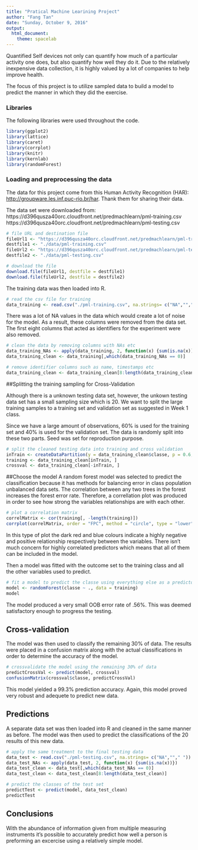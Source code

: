---
title: "Pratical Machine Learining Project"
author: "Fang Tan"
date: "Sunday, October 9, 2016"
output:
  html_document:
    theme: spacelab
---
Quantified Self devices not only can quantify how much of a particular activity one does, but also quantify how well they do it. Due to the relatively inexpensive data collection, it is highly valued by a lot of companies to help improve health.

The focus of this project is to utilize sampled data to build a model to predict the manner in which they did the exercise.


### Libraries
The following libraries were used throughout the code.
```{r}
library(ggplot2)
library(lattice)
library(caret)
library(corrplot)
library(knitr)
library(kernlab)
library(randomForest)
```


### Loading and preprocessing the data
The data for this project come from this Human Activity Recognition (HAR): [http://groupware.les.inf.puc-rio.br/har](http://groupware.les.inf.puc-rio.br/har). Thank them for sharing their data.

The data set were downloaded from:
https://d396qusza40orc.cloudfront.net/predmachlearn/pml-training.csv
https://d396qusza40orc.cloudfront.net/predmachlearn/pml-testing.csv

```{r, eval = FALSE}
# file URL and destination file
fileUrl1 <- "https://d396qusza40orc.cloudfront.net/predmachlearn/pml-training.csv"
destfile1 <- "./data/pml-training.csv"
fileUrl2 <- "https://d396qusza40orc.cloudfront.net/predmachlearn/pml-testing.csv"
destfile2 <- "./data/pml-testing.csv"

# download the file
download.file(fileUrl1, destfile = destfile1)
download.file(fileUrl2, destfile = destfile2)
```

The training data was then loaded into R.

```{r}
# read the csv file for training 
data_training <- read.csv("./pml-training.csv", na.strings= c("NA",""," "))
```

There was a lot of NA values in the data which would create a lot of noise for the model. As a result, these columns were removed from the data set. The first eight columns that acted as identifiers for the experiment were also removed.

```{r}
# clean the data by removing columns with NAs etc
data_training_NAs <- apply(data_training, 2, function(x) {sum(is.na(x))})
data_training_clean <- data_training[,which(data_training_NAs == 0)]

# remove identifier columns such as name, timestamps etc
data_training_clean <- data_training_clean[8:length(data_training_clean)]
```

##Splitting the training sampling for Cross-Validation

Although there is a unknown testing data set, however, the unkown testing data set has a small sampling size which is 20. We want to split the large training samples to a training set and validation set as suggested in Week 1 class.


Since we have a large amount of observations, 60% is used for the training set and 40% is used for the validation set. The data is randomly split into these two parts. Seed was set for reproduction purpose.

```{r}
# split the cleaned testing data into training and cross validation
inTrain <- createDataPartition(y = data_training_clean$classe, p = 0.6, list = FALSE)
training <- data_training_clean[inTrain, ]
crossval <- data_training_clean[-inTrain, ]
```

##Choose the model
A random forest model was selected to predict the classification because it has methods for balancing error in class population unbalanced data sets. The correlation between any two trees in the forest increases the forest error rate. Therefore, a correllation plot was produced in order to see how strong the variables relationships are with each other.

```{r, fig.height = 5, fig.width = 7}
# plot a correlation matrix
correlMatrix <- cor(training[, -length(training)])
corrplot(correlMatrix, order = "FPC", method = "circle", type = "lower", tl.cex = 0.8,  tl.col = rgb(0, 0, 0))
```

In this type of plot the dark red and blue colours indicate a highly negative and positive relationship respectively between the variables. There isn't much concern for highly correlated predictors which means that all of them can be included in the model.

Then a model was fitted with the outcome set to the training class and all the other variables used to predict.

```{r}
# fit a model to predict the classe using everything else as a predictor
model <- randomForest(classe ~ ., data = training)
model
```

The model produced a very small OOB error rate of .56%. This was deemed satisfactory enough to progress the testing.

## Cross-validation
The model was then used to classify the remaining 30% of data. The results were placed in a confusion matrix along with the actual classifications in order to determine the accuracy of the model.

```{r}
# crossvalidate the model using the remaining 30% of data
predictCrossVal <- predict(model, crossval)
confusionMatrix(crossval$classe, predictCrossVal)
```

This model yielded a 99.3% prediction accuracy. Again, this model proved very robust and adequete to predict new data.

## Predictions
A separate data set was then loaded into R and cleaned in the same manner as before. The model was then used to predict the classifications of the 20 results of this new data.

```{r}
# apply the same treatment to the final testing data
data_test <- read.csv("./pml-testing.csv", na.strings= c("NA",""," "))
data_test_NAs <- apply(data_test, 2, function(x) {sum(is.na(x))})
data_test_clean <- data_test[,which(data_test_NAs == 0)]
data_test_clean <- data_test_clean[8:length(data_test_clean)]

# predict the classes of the test set
predictTest <- predict(model, data_test_clean)
predictTest
```

## Conclusions
With the abundance of information given from multiple measuring instruments it's possible to accurately predict how well a person is preforming an excercise using a relatively simple model. 